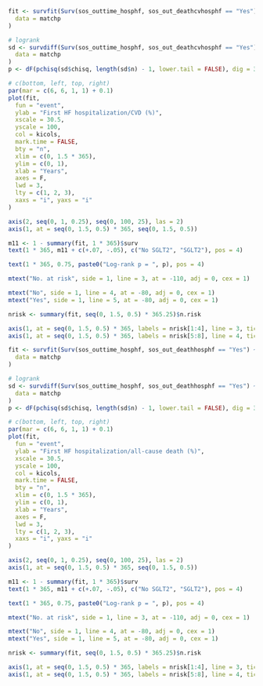 ```r
fit <- survfit(Surv(sos_outtime_hosphf, sos_out_deathcvhosphf == "Yes") ~ ddr_sglt2,
  data = matchp
)

# logrank
sd <- survdiff(Surv(sos_outtime_hosphf, sos_out_deathcvhosphf == "Yes") ~ ddr_sglt2,
  data = matchp
)
p <- dF(pchisq(sd$chisq, length(sd$n) - 1, lower.tail = FALSE), dig = 3, p = TRUE)

# c(bottom, left, top, right)
par(mar = c(6, 6, 1, 1) + 0.1)
plot(fit,
  fun = "event",
  ylab = "First HF hospitalization/CVD (%)",
  xscale = 30.5,
  yscale = 100,
  col = kicols,
  mark.time = FALSE,
  bty = "n",
  xlim = c(0, 1.5 * 365),
  ylim = c(0, 1),
  xlab = "Years",
  axes = F,
  lwd = 3,
  lty = c(1, 2, 3),
  xaxs = "i", yaxs = "i"
)

axis(2, seq(0, 1, 0.25), seq(0, 100, 25), las = 2)
axis(1, at = seq(0, 1.5, 0.5) * 365, seq(0, 1.5, 0.5))

m11 <- 1 - summary(fit, 1 * 365)$surv
text(1 * 365, m11 + c(+.07, -.05), c("No SGLT2", "SGLT2"), pos = 4)

text(1 * 365, 0.75, paste0("Log-rank p = ", p), pos = 4)

mtext("No. at risk", side = 1, line = 3, at = -110, adj = 0, cex = 1)

mtext("No", side = 1, line = 4, at = -80, adj = 0, cex = 1)
mtext("Yes", side = 1, line = 5, at = -80, adj = 0, cex = 1)

nrisk <- summary(fit, seq(0, 1.5, 0.5) * 365.25)$n.risk

axis(1, at = seq(0, 1.5, 0.5) * 365, labels = nrisk[1:4], line = 3, tick = FALSE, cex.axis = 1)
axis(1, at = seq(0, 1.5, 0.5) * 365, labels = nrisk[5:8], line = 4, tick = FALSE, cex.axis = 1)
```

```r
fit <- survfit(Surv(sos_outtime_hosphf, sos_out_deathhosphf == "Yes") ~ ddr_sglt2,
  data = matchp
)

# logrank
sd <- survdiff(Surv(sos_outtime_hosphf, sos_out_deathhosphf == "Yes") ~ ddr_sglt2,
  data = matchp
)
p <- dF(pchisq(sd$chisq, length(sd$n) - 1, lower.tail = FALSE), dig = 3, p = TRUE)

# c(bottom, left, top, right)
par(mar = c(6, 6, 1, 1) + 0.1)
plot(fit,
  fun = "event",
  ylab = "First HF hospitalization/all-cause death (%)",
  xscale = 30.5,
  yscale = 100,
  col = kicols,
  mark.time = FALSE,
  bty = "n",
  xlim = c(0, 1.5 * 365),
  ylim = c(0, 1),
  xlab = "Years",
  axes = F,
  lwd = 3,
  lty = c(1, 2, 3),
  xaxs = "i", yaxs = "i"
)

axis(2, seq(0, 1, 0.25), seq(0, 100, 25), las = 2)
axis(1, at = seq(0, 1.5, 0.5) * 365, seq(0, 1.5, 0.5))

m11 <- 1 - summary(fit, 1 * 365)$surv
text(1 * 365, m11 + c(+.07, -.05), c("No SGLT2", "SGLT2"), pos = 4)

text(1 * 365, 0.75, paste0("Log-rank p = ", p), pos = 4)

mtext("No. at risk", side = 1, line = 3, at = -110, adj = 0, cex = 1)

mtext("No", side = 1, line = 4, at = -80, adj = 0, cex = 1)
mtext("Yes", side = 1, line = 5, at = -80, adj = 0, cex = 1)

nrisk <- summary(fit, seq(0, 1.5, 0.5) * 365.25)$n.risk

axis(1, at = seq(0, 1.5, 0.5) * 365, labels = nrisk[1:4], line = 3, tick = FALSE, cex.axis = 1)
axis(1, at = seq(0, 1.5, 0.5) * 365, labels = nrisk[5:8], line = 4, tick = FALSE, cex.axis = 1)
```
